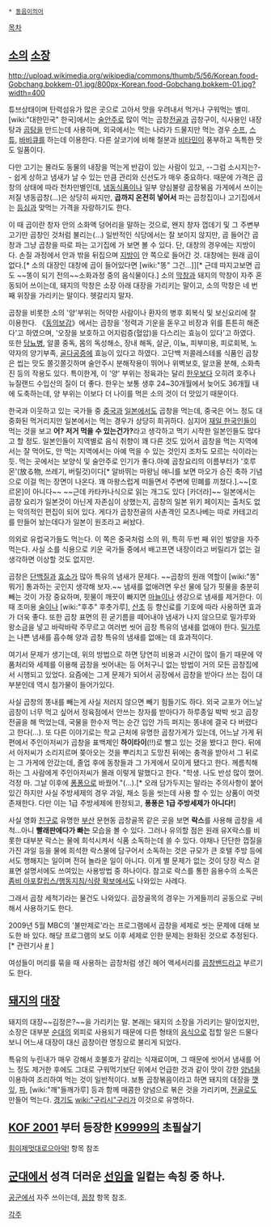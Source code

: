  * [[동음이의어]]

[[목차]]

== [[소]]의 [[소장]] ==
http://upload.wikimedia.org/wikipedia/commons/thumb/5/56/Korean.food-Gobchang.bokkem-01.jpg/800px-Korean.food-Gobchang.bokkem-01.jpg?width=400

튜브상태이며 탄력섬유가 많은 곳으로 고아서 맛을 우려내서 먹거나 구워먹는 별미. [wiki:"대한민국" 한국]에서는 [[술안주]]로 많이 먹는 곱창[[전골]]과 곱창구이, 식사용인 내장탕과 [[곰탕]]을 만드는데 사용하며, 외국에서는 먹는 나라가 드물지만 먹는 경우 [[수프]], [[스튜]], [[바비큐]]를 하는데 이용한다. 다른 살코기에 비해 철분과 [[비타민]]이 풍부하고 독특한 맛도 일품이다.

다만 고기는 몰라도 동물의 내장을 먹는게 반감이 있는 사람이 있고, --그럼 소시지는?-- 쉽게 상하고 냄새가 날 수 있는 만큼 관리와 신선도가 매우 중요하다. 때문에 가격은 곱창의 상태에 따라 천차만별인데, [[냉동식품]]이나 일부 양심불량 곱창볶음 가게에서 쓰이는 저질 냉동곱창(…)은 상당히 싸지만, '''곱까지 온전히 넣어서''' 파는 곱창집이나 고기집에서는 [[등심]]과 맞먹는 가격을 자랑하기도 한다.

이 때 곱이란 창자 안의 소화액 덩어리을 말하는 것으로, 왠지 창자 껍데기 및 그 주변부 고기만 곱창인 것처럼 불리는(…) 일반적인 식당에서는 잘 보이지 않지만, 곱 들어간 곱창과 그냥 곱창을 따로 파는 고기집에 가 보면 볼 수 있다. 단, 대창의 경우에는 지방이다. 손질 과정에서 안과 밖을 뒤집으며 [[지방]]이 안 쪽으로 들어간 것. 대창에는 원래 곱이 없다.[* 소의 대장인 대창에 곱이 들어있다면 [wiki:"똥" 그건...]][* 근데 따지고보면 곱도 ~~똥이 되기 전의~~소화과정 중의 음식물이다.] 소의 [[막창]]과 돼지의 막창이 자주 혼동되어 쓰이는데, 돼지의 막창은 소장 아래 대장을 가리키는 말이고, 소의 막창은 네 번째 위장을 가리키는 말이다. 헷갈리지 말자.

곱창을 비롯한 소의 '양'부위는 허약한 사람이나 환자의 병후 회복식 및 보신요리에 잘 이용한다. 《[[동의보감]]》에서는 곱창을 '정력과 기운을 돋우고 비장과 위를 튼튼히 해준다'고 하였으며, '오장을 보호하고 어지럼증(혈압)을 다스리는 효능이 있다'고 하였다. 또한  [[당뇨병]], 알콜 중독, 몸의 독성해소, 장내 해독, 살균, 이뇨, 피부미용, 피로회복, 노약자의 양기부족, [[골다공증]]에 효능이 있다고 하였다. 고단백 저콜레스테롤 식품인 곱창은 씹는 맛도 쫄깃쫄깃하며 술안주시 분해작용이 뛰어나 위벽보호, 알코올 분해, 소화촉진 등의 작용도 있다. 특이한게, 이 '양' 부위는 정육과는 달리 [[한우]]보다 오히려 호주나 뉴질랜드 수입산의 질이 더 좋다. 한우는 보통 생후 24~30개월에서 늦어도 36개월 내에 도축하는데, 양 부위는 이보다 더 나이를 먹은 소의 것이 더 맛있기 때문이다. 

한국과 이웃하고 있는 국가들 중 [[중국]]과 [[일본]]에서도 곱창을 먹는데, 중국은 어느 정도 대중화된 먹거리지만 일본에서는 먹는 경우가 상당히 희귀하다. 심지어 [[재일 한국인]]들이 먹는 것을 보고 '''어? 저거 먹을 수 있는건가?'''라고 생각하고 먹기 시작한 일본인들도 많다고 할 정도. 일본인들이 지역별로 음식 취향이 꽤 다른 것도 있어서 곱창을 먹는 지역에서는 잘 먹어도, 안 먹는 지역에서는 아예 먹을 수 있는 것인지 조차도 모르는 식이라는 듯. 먹는 곳에서는 보양식 및 술안주로 인기가 좋다.아예 곱창요리의 이름부터가 '호루몬'(放る物, 쓰레기, 버릴것)이다[* 알바뛰는 마왕님 애니를 보면 마오가 승진 축하 기념으로 이걸 먹는 장면이 나온다. 꽤 마왕스럽게 떠들면서 주변에 민폐를 끼쳤다.].~~[호르몬]이 아니다~~ ~~근데 카타카나식으로 읽는 개그도 있다 [카더라]~~ 일본에서는 곱창 요리가 일본것이 아닌게 자존심이 상했는지, 곱창의 일본 위키 페이지는 출처도 없는 악의적인 편집이 되어 있다. 게다가 곱창전골의 사촌격인 모츠나베는 따로 카테고리를 만들어 놨는데다가 일본이 원조라고 써놨다. 

의외로 유럽국가들도 먹는다. 이 쪽은 중국처럼 소의 위, 특히 두번 째 위인 벌양을 자주 먹는다. 사실 소를 식용으로 키운 국가들 중에서 배고프면 내장이라고 버릴리가 없는 걸 생각하면 이상할 것도 없지만.

곱창은 [[단백질]]과 [[효소]]가 많아 특유의 냄새가 문제다. ~~곱창의 원래 역할이 [wiki:"똥" 뭐가] 통과하는 곳인지 생각해 보자.~~ 냄새를 없애려면 우선 물에 담가 핏물을 충분히 빼는 것이 가장 중요하며, 핏물이 깨끗이 빠지면 [[마늘]]이나 생강으로 냄새를 제거한다. 이때 조미용 [[술]]이나 [wiki:"후추" 후춧가루], [[산초]] 등 향신료를 기호에 따라 사용하면 효과가 더욱 좋다. 또한 곱창 표면의 흰 굳기름을 떼어내야 냄새가 나지 않으므로 밀가루와 왕소금을 넣고 바락바락 주무르고 여러번 씻어 곱창 특유의 냄새를 없애야 한다. [[밀가루]]는 나쁜 냄새를 흡수해 양과 곱창 특유의 냄새를 없애는 데 효과적이다.

여기서 문제가 생기는데, 위의 방법으로 하면 당연히 비용과 시간이 많이 들기 때문에 약품처리와 세제를 이용해 곱창을 씻어내는 등 어처구니 없는 방법이 거의 모든 곱창집에서 시행되고 있었다. 요즘에는 그게 문제가 되어서 공장에서 곱창을 받아다 쓰는 집이 대부분인데 역시 첨가물이 들어가있다.

사실 곱창의 똥내를 빼는게 사실 저러지 않으면 빼기 힘들기도 하다. 외국 교포가 어느날 곱창이 너무 먹고 싶어서 정육점에서 안쓰는 창자를 받아다가 하루종일 박박 씻고 곱창전골을 해 먹었는데, 국물을 한수저 먹는 순간 입안 가득 퍼지는 똥내에 결국 다 버렸다고 한다(…). 또 다른 이야기로는 학교 근처에 유명한 곱창가게가 있는데, 어느날 가게 뒤편에서 주인아저씨가 곱창을 표백제인 '''하이타이'''(!!)로 빨고 있는 것을 봤다고 한다. 뒤에서 아저씨가 소리지르며 쫒아오는 것을 뿌리치고 도망친 뒤에는 충격을 받아서 그 뒤로는 그 가게에 안갔는데, 졸업 후에 동창들과 그 가게에서 모이게 됐다고 한다. 께름칙해 하는 그 사람에게 주인아저씨가 몰래 이렇게 말했다고 한다. "학생. 나도 반성 많이 했어. 걱정 마. 그날 이후에 [[퐁퐁]]으로 바꿨어."(...).[* 오래 담가두지는 말라는 주의사항이 붙어있긴 하지만 사실 주방세제의 경우 과일, 채소 등을 씻는데 사용 할 수 있는 상품이 여럿 존재한다. 다만 이는 1급 주방세제에 한정되고, '''퐁퐁은 1급 주방세제가 아니다!''']

사실 영화 [[친구]]로 유명한 [[부산]] 문현동 곱창골목 같은 곳을 보면 '''락스'''를 사용해 곱창을 세척...아니 '''빨래판에다가 빠는''' 모습을 볼 수 있다. 그러나 유의할 점은 원래 유X락스를 비롯한 대부분 락스는 물에 희석시켜서 식품 소독하는데 쓸 수 있다. 야채나 단단한 껍질을 가진 과일 등을 물에 희석한 락스물에 담구어서 소독하는 것은 규모가 큰 호텔 주방 등에서도 행해지는 일이며 전혀 놀라운 일이 아니다. 이게 별 문제가 없는 것이 당장 락스 겉 표면 설명서에도 쓰여있는 사용방법 중 하나이다. 참고로 락스를 통한 음용수의 소독은 [[좀비 아포칼립스/행동지침/식량 확보]]에서도 나와있는 사례다.

그래서 곱창 세척기라는 물건도 나와있다. 곱창골목의 경우는 가게들끼리 공동으로 구비해서 사용하기도 한다.

2009년 5월 MBC의 '불만제로'라는 프로그램에서 곱창을 세제로 씻는 문제에 대해 보도한 바 있다. 해당 프로그램의 보도 이후 세제로 인한 문제는 완화된 것으로 추정된다. [* 관련기사 [http://article.joins.com/news/article/article.asp?ctg=15&Total_ID=4139318 #] ]

여성들이 머리를 묶을 때 사용하는 곱창처럼 생긴 헤어 액세서리를 [[곱창밴드]]라고 부르기도 한다.

== [[돼지]]의 [[대장]] ==
돼지의 대장~~김정은?~~을 가리키는 말. 본래는 돼지의 소장을 가리키는 말이었지만, 소장은 대부분 [[순대]]의 외피로 사용되기 때문에 다른 형태의 [[음식]]으로 접할 일은 드물다보니 어느새 대장이 대신 곱창이란 명칭으로 불리게 되었다.

특유의 누린내가 매우 강해서 호불호가 갈리는 식재료이며, 그 때문에 씻어서 냄새를 어느 정도 제거한 후에도 그대로 구워먹기보단 위에서 언급한 것과 같이 맛이 강한 [[양념]]을 이용하여 조리하여 먹는 것이 일반적이다. 보통 곱창볶음이라고 하면 돼지의 대장을 [[깻잎]], [[파]], [wiki:"깨"들깨가루] 등과 함께 매콤한 양념으로 볶은 것을 가리키며, [[전골]]로도 만들어 먹는다. [[경기도]] [[wiki:"구리시"구리]]가 이것으로 유명하다.

== [[KOF 2001]] 부터 등장한 [[K9999]]의 초필살기 ==
[[힘이제멋대로으아악!]] 항목 참조

== [[군대]]에서 성격 더러운 [[선임]]을 일컽는 속칭 중 하나. ==
[[공군]]에서 자주 쓰이는데, [[꼽창]] 항목 참조.

[[각주]]
